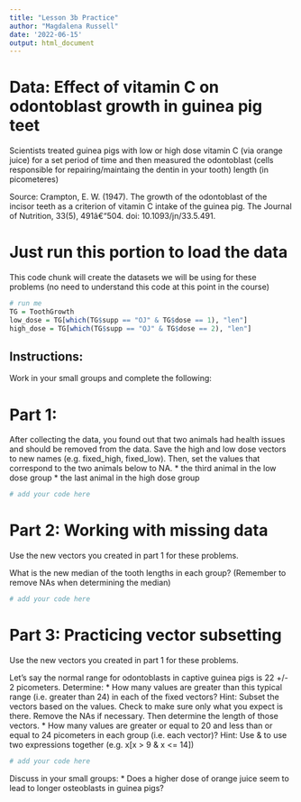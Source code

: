 ```yaml
---
title: "Lesson 3b Practice"
author: "Magdalena Russell"
date: '2022-06-15'
output: html_document
---
```


# Data: Effect of vitamin C on odontoblast growth in guinea pig teet

Scientists treated guinea pigs with low or high dose vitamin C (via orange juice) for a set period of time and then measured the odontoblast (cells responsible for repairing/maintaing the dentin in your tooth) length (in picometeres)

Source: Crampton, E. W. (1947). The growth of the odontoblast of the incisor teeth as a criterion of vitamin C intake of the guinea pig. The Journal of Nutrition, 33(5), 491â€“504. doi: 10.1093/jn/33.5.491.

# Just run this portion to load the data
This code chunk will create the datasets we will be using for these problems (no need to understand this code at this point in the course)

```r
# run me
TG = ToothGrowth
low_dose = TG[which(TG$supp == "OJ" & TG$dose == 1), "len"]
high_dose = TG[which(TG$supp == "OJ" & TG$dose == 2), "len"]

```

## Instructions:
Work in your small groups and complete the following:

# Part 1:

After collecting the data, you found out that two animals had health issues and should be removed from the data. Save the high and low dose vectors to new names (e.g. fixed_high, fixed_low). Then, set the values that correspond to the two animals below to NA.
    * the third animal in the low dose group
    * the last animal in the high dose group


```r
# add your code here

```

# Part 2: Working with missing data 

Use the new vectors you created in part 1 for these problems. 

What is the new median of the tooth lengths in each group? (Remember to remove NAs when determining the median)

```r
# add your code here

```

# Part 3: Practicing vector subsetting

Use the new vectors you created in part 1 for these problems. 

Let's say the normal range for odontoblasts in captive guinea pigs is 22 +/- 2 picometers. Determine:
    * How many values are greater than this typical range (i.e. greater than 24) in each of the fixed vectors? Hint: Subset the vectors based on the values. Check to make sure only what you expect is there. Remove the NAs if necessary. Then determine the length of those vectors.
    * How many values are greater or equal to 20 and less than or equal to 24 picometers in each group (i.e. each vector)? Hint: Use & to use two expressions together (e.g. x[x > 9 & x <= 14])

```r
# add your code here

```

Discuss in your small groups:
    * Does a higher dose of orange juice seem to lead to longer osteoblasts in guinea pigs?
